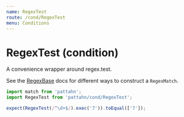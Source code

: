 ```yaml
---
name: RegexTest
route: /cond/RegexTest
menu: Conditions
---
```


# RegexTest (condition)

A convenience wrapper around regex.test.

See the [RegexBase] docs for different ways to construct a `RegexMatch`.

[regexbase]: /cond/RegexBase

```js
import match from 'pattahn';
import RegexTest from 'pattahn/cond/RegexTest';

expect(RegexTest(/^\d+$/).exec('7')).toEqual(['7']);
```
